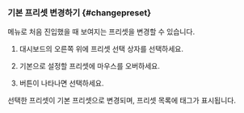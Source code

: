### 기본 프리셋 변경하기 {#changepreset}

<Cmdname sid="side_appDashboard" className="uitext" /> 메뉴로 처음 진입했을 때 보여지는 프리셋을 변경할 수 있습니다.

1. 대시보드의 오른쪽 위에 프리셋 선택 상자를 선택하세요.

1. 기본으로 설정할 프리셋에 마우스를 오버하세요.

    <ImgLang img="apm-dashboard-preset-change-default.png" desc="Preset" />

1. <Cmdname sid="BTN08106" className="uitext" /> 버튼이 나타나면 선택하세요.

선택한 프리셋이 기본 프리셋으로 변경되며, 프리셋 목록에 <Cmdname sid="default" className="uitext" /> 태그가 표시됩니다.

<ImgLang img="apm-dashboard-preset-changed-default.png" desc="Preset" />